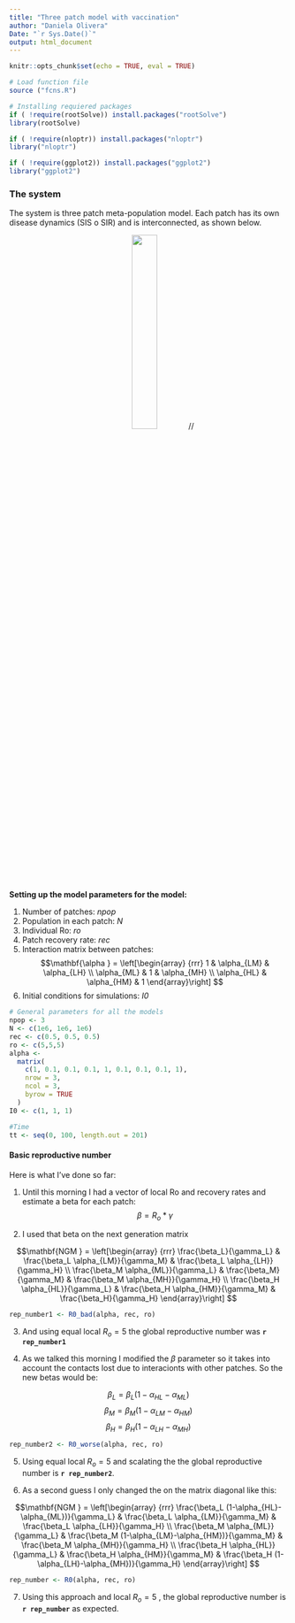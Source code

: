 ```yaml
---
title: "Three patch model with vaccination"
author: "Daniela Olivera"
Date: "`r Sys.Date()`"
output: html_document
---
```


```r

knitr::opts_chunk$set(echo = TRUE, eval = TRUE)

# Load function file
source ("fcns.R")

# Installing requiered packages
if ( !require(rootSolve)) install.packages("rootSolve")
library(rootSolve)

if ( !require(nloptr)) install.packages("nloptr")
library("nloptr")

if ( !require(ggplot2)) install.packages("ggplot2")
library("ggplot2")

```


### The system 

The system is three patch meta-population model. Each patch has its own disease dynamics (SIS o SIR) and is interconnected, as shown below.  


<center>
![](Patch_model.png#center){width=30%} //
</center>

**Setting up the model parameters for the model:** 

1. Number of patches: _npop_
2. Population in each patch: _N_
3. Individual Ro: _ro_
4. Patch recovery rate: _rec_
5. Interaction matrix between patches: 
$$\mathbf{\alpha } = \left[\begin{array}
{rrr}
1 & \alpha_{LM} & \alpha_{LH} \\
\alpha_{ML} & 1 & \alpha_{MH} \\
\alpha_{HL} & \alpha_{HM} & 1
\end{array}\right]
$$
6. Initial conditions for simulations: _I0_


```r

# General parameters for all the models
npop <- 3
N <- c(1e6, 1e6, 1e6)
rec <- c(0.5, 0.5, 0.5)
ro <- c(5,5,5)
alpha <-
  matrix(
    c(1, 0.1, 0.1, 0.1, 1, 0.1, 0.1, 0.1, 1),
    nrow = 3,
    ncol = 3,
    byrow = TRUE
  )
I0 <- c(1, 1, 1)

#Time
tt <- seq(0, 100, length.out = 201)
```



#### Basic reproductive number 

Here is what I've done so far: 

1. Until this morning I had a vector of local Ro and recovery rates and estimate a beta for each patch:
$$ \beta =R_o* \gamma $$
	
2. I used that beta on the next generation matrix

$$\mathbf{NGM } = \left[\begin{array}
{rrr}
\frac{\beta_L}{\gamma_L} & \frac{\beta_L \alpha_{LM}}{\gamma_M} & \frac{\beta_L \alpha_{LH}}{\gamma_H} \\
\frac{\beta_M \alpha_{ML}}{\gamma_L} &  \frac{\beta_M}{\gamma_M} & \frac{\beta_M \alpha_{MH}}{\gamma_H} \\
\frac{\beta_H \alpha_{HL}}{\gamma_L} & \frac{\beta_H \alpha_{HM}}{\gamma_M} & \frac{\beta_H}{\gamma_H}
\end{array}\right]
$$
```r
rep_number1 <- R0_bad(alpha, rec, ro)

```


3. And using equal local $R_o =5$ the global reproductive number was **`r rep_number1`**

4. As we talked this morning I modified the $\beta$ parameter so it takes into account the contacts lost due to interacionts with other patches. 
So the new betas would be: 

$$ \beta_L = \beta_L (1-\alpha_{HL}-\alpha_{ML}) $$ 
$$ \beta_M = \beta_M (1-\alpha_{LM}-\alpha_{HM}) $$ 
$$ \beta_H = \beta_H (1-\alpha_{LH}-\alpha_{MH}) $$ 

```r
rep_number2 <- R0_worse(alpha, rec, ro)

```


5. Using equal local $R_o =5$ and scalating the \beta the global reproductive number is **`r rep_number2`**. 

6. As a second guess I  only changed the \beta on the matrix diagonal like this: 



$$\mathbf{NGM } = \left[\begin{array}
{rrr}
\frac{\beta_L (1-\alpha_{HL}-\alpha_{ML})}{\gamma_L} & \frac{\beta_L \alpha_{LM}}{\gamma_M} & \frac{\beta_L \alpha_{LH}}{\gamma_H} \\
\frac{\beta_M \alpha_{ML}}{\gamma_L} &  \frac{\beta_M (1-\alpha_{LM}-\alpha_{HM})}{\gamma_M} & \frac{\beta_M \alpha_{MH}}{\gamma_H} \\
\frac{\beta_H \alpha_{HL}}{\gamma_L} & \frac{\beta_H \alpha_{HM}}{\gamma_M} & \frac{\beta_H (1-\alpha_{LH}-\alpha_{MH})}{\gamma_H}
\end{array}\right]
$$

```r
rep_number <- R0(alpha, rec, ro)

```

7. Using  this approach and local $R_o =5$ , the  global reproductive number is **`r rep_number`** as expected.
 
